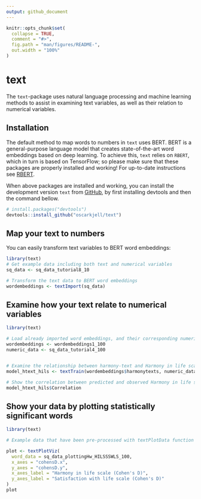 ```yaml
---
output: github_document
---
```


<!-- README.md is generated from README.Rmd. Please edit that file devtools::build_readme() -->

```r
knitr::opts_chunk$set(
  collapse = TRUE,
  comment = "#>",
  fig.path = "man/figures/README-",
  out.width = "100%"
)
```

# text

<!-- badges: start -->
<!-- badges: end -->

The ```text```-package uses natural language processing and machine learning methods to assist in examining text variables, as well as their relation to numerical variables. 

## Installation

<!--You can install the released version of text from [CRAN](https://CRAN.R-project.org) with:

``` r
install.packages("text")
```-->
The default method to map words to numbers in ```text``` uses BERT. BERT is a general-purpose language model that creates state-of-the-art word embeddings based on deep learning. To achieve this, ```text``` relies on ```RBERT```, which in turn is based on TensorFlow; so please make sure that these packages are properly installed and working! For up-to-date instructions see [RBERT](https://github.com/johnERgordon/RBERT). 

When above packages are installed and working, you can install the development version ```text``` from [GitHub](https://github.com/), by first installing devtools and then the command bellow.

``` r
# install.packages("devtools")
devtools::install_github("oscarkjell/text")
```


## Map your text to numbers

You can easily transform text variables to BERT word embeddings: 

```r
library(text)
# Get example data including both text and numerical variables
sq_data <- sq_data_tutorial8_10

# Transform the text data to BERT word embeddings
wordembeddings <- textImport(sq_data)
```

## Examine how your text relate to numerical variables 

```r
library(text)

# Load already imported word embeddings, and their corresponding numeric variables
wordembeddings <- wordembeddings1_100
numeric_data <- sq_data_tutorial4_100


# Examine the relationship between harmony-text and Harmony in life scale (HILS) scores
model_htext_hils <- textTrain(wordembeddings$harmonytexts, numeric_data$hilstotal, nrFolds_k = 10)

# Show the correlation between predicted and observed Harmony in life scale scores
model_htext_hils$Correlation
```

## Show your data by plotting statistically significant words 

```r
library(text)

# Example data that have been pre-processed with textPlotData function

plot <- textPlotViz(
  word_data = sq_data_plottingHw_HILSSSWLS_100,
  x_axes = "cohensD.x",
  y_axes = "cohensD.y",
  x_axes_label = "Harmony in life scale (Cohen's D)",
  y_axes_label = "Satisfaction with life scale (Cohen's D)"
)
plot
```



<!--
```r
plot(pressure)
```

In that case, don't forget to commit and push the resulting figure files, so they display on GitHub!-->
